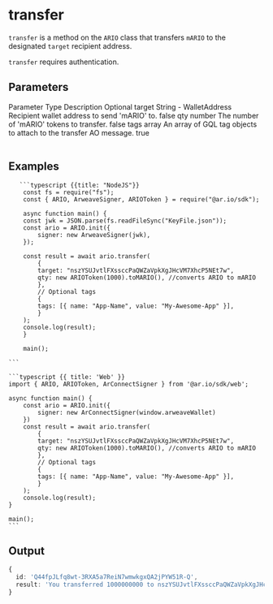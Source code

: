 
<HeroPattern />

# transfer

`transfer` is a method on the `ARIO` class that transfers `mARIO` to the designated `target` recipient address.

`transfer` requires authentication.

## Parameters

<Table>
  <Table.Head>
    <Table.Row>
      <Table.Header>Parameter</Table.Header>
      <Table.Header>Type</Table.Header>
      <Table.Header>Description</Table.Header>
      <Table.Header>Optional</Table.Header>
    </Table.Row>
  </Table.Head>
  <Table.Body>
    <Table.Row>
      <Table.Cell className="font-semibold">target</Table.Cell>
      <Table.Cell>String - WalletAddress</Table.Cell>
      <Table.Cell>Recipient wallet address to send 'mARIO' to.</Table.Cell>
      <Table.Cell>false</Table.Cell>
    </Table.Row>
    <Table.Row>
      <Table.Cell className="font-semibold">qty</Table.Cell>
      <Table.Cell>number</Table.Cell>
      <Table.Cell>The number of 'mARIO' tokens to transfer.</Table.Cell>
      <Table.Cell>false</Table.Cell>
    </Table.Row>
    <Table.Row>
      <Table.Cell className="font-semibold">tags</Table.Cell>
      <Table.Cell>array</Table.Cell>
      <Table.Cell>
        An array of GQL tag objects to attach to the transfer AO message.
      </Table.Cell>
      <Table.Cell>true</Table.Cell>
    </Table.Row>
  </Table.Body>
</Table>

## Examples

<CodeGroup title="transfer">

       ```typescript {{title: "NodeJS"}}
        const fs = require("fs");
        const { ARIO, ArweaveSigner, ARIOToken } = require("@ar.io/sdk");

        async function main() {
        const jwk = JSON.parse(fs.readFileSync("KeyFile.json"));
        const ario = ARIO.init({
            signer: new ArweaveSigner(jwk),
        });

        const result = await ario.transfer(
            {
            target: "nszYSUJvtlFXssccPaQWZaVpkXgJHcVM7XhcP5NEt7w",
            qty: new ARIOToken(1000).toMARIO(), //converts ARIO to mARIO
            },
            // Optional tags
            {
            tags: [{ name: "App-Name", value: "My-Awesome-App" }],
            }
        );
        console.log(result);
        }

        main();

    ```

    ```typescript {{ title: 'Web' }}
    import { ARIO, ARIOToken, ArConnectSigner } from '@ar.io/sdk/web';

    async function main() {
        const ario = ARIO.init({
            signer: new ArConnectSigner(window.arweaveWallet)
        })
        const result = await ario.transfer(
            {
            target: "nszYSUJvtlFXssccPaQWZaVpkXgJHcVM7XhcP5NEt7w",
            qty: new ARIOToken(1000).toMARIO(), //converts ARIO to mARIO
            },
            // Optional tags
            {
            tags: [{ name: "App-Name", value: "My-Awesome-App" }],
            }
        );
        console.log(result);
    }

    main();
    ```

</CodeGroup>

## Output

```typescript
{
  id: 'Q44fpJLfq8wt-3RXA5a7ReiN7wmwkgxQA2jPYW51R-Q',
  result: 'You transferred 1000000000 to nszYSUJvtlFXssccPaQWZaVpkXgJHcVM7XhcP5NEt7w'
}
```
